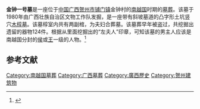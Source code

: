 '''金钟一号墓'''是一座位于[[中国|中国]][[广西|广西]][[贺州市|贺州市]][[铺门镇|铺门镇]]金钟村的[[南越国|南越国]]时期的[[墓葬|墓葬]]。该墓于1980年由广西壮族自治区文物工作队发掘，是一座带有斜坡墓道的凸字形土坑竖穴[[木椁墓|木椁墓]]。该墓椁室内共有两副棺，为夫妇合葬墓。该墓葬早年被盗过，共挖掘出遗留的器物124件。根据从里面挖掘出的“左夫人”印章，可知该墓的男主人应该是南越国分封的[[侯|侯]]或[[王|王]]一级的人物。<ref>{{cite journal |author1=蓝日勇|author2=覃义生|author3=覃光荣　|title=广西贺县金钟一号汉墓 |journal=考古|date=1986 |issue=3 |page=221-229}}</ref>

==参考文献==
{{reflist}}

[[Category:南越国墓葬|Category:南越国墓葬]]
[[Category:广西墓葬|Category:广西墓葬]]
[[Category:廣西歷史|Category:廣西歷史]]
[[Category:贺州建筑物|Category:贺州建筑物]]